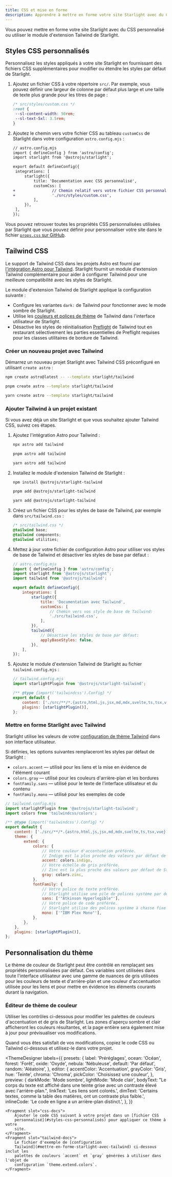 ```yaml
---
title: CSS et mise en forme
description: Apprendre à mettre en forme votre site Starlight avec du CSS personnalisé ou l'intégrer avec Tailwind CSS.
---
```



Vous pouvez mettre en forme votre site Starlight avec du CSS personnalisé ou utiliser le module d'extension Tailwind de Starlight.

## Styles CSS personnalisés

Personnalisez les styles appliqués à votre site Starlight en fournissant des fichiers CSS supplémentaires pour modifier ou étendre les styles par défaut de Starlight.

<Steps>

1. Ajoutez un fichier CSS à votre répertoire `src/`.
   Par exemple, vous pouvez définir une largeur de colonne par défaut plus large et une taille de texte plus grande pour les titres de page :

   ```css
   /* src/styles/custom.css */
   :root {
   	--sl-content-width: 50rem;
   	--sl-text-5xl: 3.5rem;
   }
   ```

2. Ajoutez le chemin vers votre fichier CSS au tableau `customCss` de Starlight dans votre configuration `astro.config.mjs` :

   ```diff lang="js"
   // astro.config.mjs
   import { defineConfig } from 'astro/config';
   import starlight from '@astrojs/starlight';

   export default defineConfig({
   	integrations: [
   		starlight({
   			title: 'Documentation avec CSS personnalisé',
   			customCss: [
   +				// Chemin relatif vers votre fichier CSS personnalisé
   +				'./src/styles/custom.css',
   			],
   		}),
   	],
   });
   ```

</Steps>

Vous pouvez retrouver toutes les propriétés CSS personnalisées utilisées par Starlight que vous pouvez définir pour personnaliser votre site dans le fichier [`props.css` sur GitHub](https://github.com/withastro/starlight/blob/main/packages/starlight/style/props.css).

## Tailwind CSS

Le support de Tailwind CSS dans les projets Astro est fourni par [l'intégration Astro pour Tailwind](https://docs.astro.build/en/guides/integrations-guide/tailwind/).
Starlight fournit un module d'extension Tailwind complémentaire pour aider à configurer Tailwind pour une meilleure compatibilité avec les styles de Starlight.

Le module d'extension Tailwind de Starlight applique la configuration suivante :

- Configure les variantes `dark:` de Tailwind pour fonctionner avec le mode sombre de Starlight.
- Utilise les [couleurs et polices de thème](#mettre-en-forme-starlight-avec-tailwind) de Tailwind dans l'interface utilisateur de Starlight.
- Désactive les styles de réinitialisation [Preflight](https://tailwindcss.com/docs/preflight) de Tailwind tout en restaurant sélectivement les parties essentielles de Preflight requises pour les classes utilitaires de bordure de Tailwind.

### Créer un nouveau projet avec Tailwind

Démarrez un nouveau projet Starlight avec Tailwind CSS préconfiguré en utilisant `create astro` :

<Tabs syncKey="pkg">
<TabItem label="npm">

```sh
npm create astro@latest -- --template starlight/tailwind
```

</TabItem>
<TabItem label="pnpm">

```sh
pnpm create astro --template starlight/tailwind
```

</TabItem>
<TabItem label="Yarn">

```sh
yarn create astro --template starlight/tailwind
```

</TabItem>
</Tabs>

### Ajouter Tailwind à un projet existant

Si vous avez déjà un site Starlight et que vous souhaitez ajouter Tailwind CSS, suivez ces étapes.

<Steps>

1.  Ajoutez l'intégration Astro pour Tailwind :

    <Tabs syncKey="pkg">

    <TabItem label="npm">

    ```sh
    npx astro add tailwind
    ```

    </TabItem>

    <TabItem label="pnpm">

    ```sh
    pnpm astro add tailwind
    ```

    </TabItem>

    <TabItem label="Yarn">

    ```sh
    yarn astro add tailwind
    ```

    </TabItem>

    </Tabs>

2.  Installez le module d'extension Tailwind de Starlight :

    <Tabs syncKey="pkg">

    <TabItem label="npm">

    ```sh
    npm install @astrojs/starlight-tailwind
    ```

    </TabItem>

    <TabItem label="pnpm">

    ```sh
    pnpm add @astrojs/starlight-tailwind
    ```

    </TabItem>

    <TabItem label="Yarn">

    ```sh
    yarn add @astrojs/starlight-tailwind
    ```

    </TabItem>

    </Tabs>

3.  Créez un fichier CSS pour les styles de base de Tailwind, par exemple dans `src/tailwind.css` :

    ```css
    /* src/tailwind.css */
    @tailwind base;
    @tailwind components;
    @tailwind utilities;
    ```

4.  Mettez à jour votre fichier de configuration Astro pour utiliser vos styles de base de Tailwind et désactiver les styles de base par défaut :

    ```js {11-12,16-17}
    // astro.config.mjs
    import { defineConfig } from 'astro/config';
    import starlight from '@astrojs/starlight';
    import tailwind from '@astrojs/tailwind';

    export default defineConfig({
    	integrations: [
    		starlight({
    			title: 'Documentation avec Tailwind',
    			customCss: [
    				// Chemin vers vos style de base de Tailwind:
    				'./src/tailwind.css',
    			],
    		}),
    		tailwind({
    			// Désactive les styles de base par défaut:
    			applyBaseStyles: false,
    		}),
    	],
    });
    ```

5.  Ajoutez le module d'extension Tailwind de Starlight au fichier `tailwind.config.mjs` :

    ```js ins={2,7}
    // tailwind.config.mjs
    import starlightPlugin from '@astrojs/starlight-tailwind';

    /** @type {import('tailwindcss').Config} */
    export default {
    	content: ['./src/**/*.{astro,html,js,jsx,md,mdx,svelte,ts,tsx,vue}'],
    	plugins: [starlightPlugin()],
    };
    ```

</Steps>

### Mettre en forme Starlight avec Tailwind

Starlight utilise les valeurs de votre [configuration de thème Tailwind](https://tailwindcss.com/docs/theme) dans son interface utilisateur.

Si définies, les options suivantes remplaceront les styles par défaut de Starlight :

- `colors.accent` — utilisé pour les liens et la mise en évidence de l'élément courant
- `colors.gray` — utilisé pour les couleurs d'arrière-plan et les bordures
- `fontFamily.sans` — utilisé pour le texte de l'interface utilisateur et du contenu
- `fontFamily.mono` — utilisé pour les exemples de code

```js {13,16,21,24}
// tailwind.config.mjs
import starlightPlugin from '@astrojs/starlight-tailwind';
import colors from 'tailwindcss/colors';

/** @type {import('tailwindcss').Config} */
export default {
	content: ['./src/**/*.{astro,html,js,jsx,md,mdx,svelte,ts,tsx,vue}'],
	theme: {
		extend: {
			colors: {
				// Votre couleur d'accentuation préférée.
				// Indigo est la plus proche des valeurs par défaut de Starlight.
				accent: colors.indigo,
				// Votre échelle de gris préférée.
				// Zinc est la plus proche des valeurs par défaut de Starlight.
				gray: colors.zinc,
			},
			fontFamily: {
				// Votre police de texte préférée.
				// Starlight utilise une pile de polices système par défaut.
				sans: ['"Atkinson Hyperlegible"'],
				// Votre police de code préférée.
				// Starlight utilise des polices système à chasse fixe par défaut.
				mono: ['"IBM Plex Mono"'],
			},
		},
	},
	plugins: [starlightPlugin()],
};
```

## Personnalisation du thème

Le thème de couleur de Starlight peut être contrôlé en remplaçant ses propriétés personnalisées par défaut.
Ces variables sont utilisées dans toute l'interface utilisateur avec une gamme de nuances de gris utilisées pour les couleurs de texte et d'arrière-plan et une couleur d'accentuation utilisée pour les liens et pour mettre en évidence les éléments courants durant la navigation.

### Éditeur de thème de couleur

Utiliser les contrôles ci-dessous pour modifier les palettes de couleurs d'accentuation et de gris de Starlight.
Les zones d'aperçu sombre et clair afficheront les couleurs résultantes, et la page entière sera également mise à jour pour prévisualiser vos modifications.

Quand vous êtes satisfait de vos modifications, copiez le code CSS ou Tailwind ci-dessous et utilisez-le dans votre projet.


<ThemeDesigner
	labels={{
		presets: {
			label: 'Préréglages',
			ocean: 'Océan',
			forest: 'Forêt',
			oxide: 'Oxyde',
			nebula: 'Nébuleuse',
			default: 'Par défaut',
			random: 'Aléatoire',
		},
		editor: {
			accentColor: 'Accentuation',
			grayColor: 'Gris',
			hue: 'Teinte',
			chroma: 'Chroma',
			pickColor: 'Choisissez une couleur',
		},
		preview: {
			darkMode: 'Mode sombre',
			lightMode: 'Mode clair',
			bodyText:
				"Le corps du texte est affiché dans une teinte grise avec un contraste élevé avec l'arrière-plan.",
			linkText: 'Les liens sont colorés.',
			dimText:
				'Certains textes, comme la table des matières, ont un contraste plus faible.',
			inlineCode: 'Le code en ligne a un arrière-plan distinct.',
		},
	}}
>
	<Fragment slot="css-docs">
		Ajouter le code CSS suivant à votre projet dans un [fichier CSS
		personnalisé](#styles-css-personnalisés) pour appliquer ce thème à votre
		site.
	</Fragment>
	<Fragment slot="tailwind-docs">
		Le fichier d'exemple de [configuration
		Tailwind](#mettre-en-forme-starlight-avec-tailwind) ci-dessous inclut les
		palettes de couleurs `accent` et `gray` générées à utiliser dans l'objet de
		configuration `theme.extend.colors`.
	</Fragment>
</ThemeDesigner>
